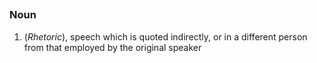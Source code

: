 =={{en}}==
===Noun===
#(''Rhetoric''), speech which is quoted indirectly, or in a different person from that employed by the original speaker